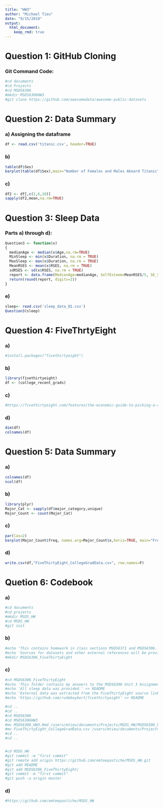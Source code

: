 ```yaml
---
title: "HW3"
author: "Michael Tieu"
date: "9/15/2018"
output: 
  html_document:
    keep_rmd: true
---
```


# Question 1: GitHub Cloning
### Git Command Code:
```r
#cd documents
#cd Projects
#cd MSDS6306
#mkdir MSDS6306HW3
#git clone https://github.com/awesomedata/awesome-public-datasets
```

# Question 2: Data Summary
### a) Assigning the dataframe
```r
df <- read.csv('titanic.csv', header=TRUE)
```

### b)
```r
table(df$Sex)
barplot(table(df$Sex),main="Number of Females and Males Aboard Titanic", xlab="Gender",ylab="Count")
```

### c)
```r
df2 <- df[,c(2,6,10)]
sapply(df2,mean,na.rm=TRUE)
```

# Question 3: Sleep Data
### Parts a) through d):
```r
Question3 <- function(x)
{
  medianAge <- median(x$Age,na.rm=TRUE)
  MinSleep <- min(x$Duration, na.rm = TRUE)
  MaxSleep <- max(x$Duration, na.rm = TRUE)
  MeanRSES <- mean(x$RSES, na.rm = TRUE)
  sdRSES <- sd(x$RSES, na.rm = TRUE)
  report <- data.frame(MedianAge=medianAge, SelfEsteem=MeanRSES/5, SE_SD=sdRSES/5, DurationRange=MaxSleep-MinSleep)
  return(round(report, digits=2))
}
```

### e)
```r
sleep<- read.csv('sleep_data_01.csv')
Question3(sleep)

```

# Question 4: FiveThrtyEight
### a)
```r
#install.packages("fivethirtyeight")
```

### b)
```r
library(fivethirtyeight)
df <- (college_recent_grads)
```

### c)
```r
#https://fivethirtyeight.com/features/the-economic-guide-to-picking-a-college-major/
```

### d)
```r
dim(df)
colnames(df)
```

# Question 5: Data Summary
### a)
```r
colnames(df)
ncol(df)
```

### b)
```r
library(plyr)
Major_Cat <- sapply(df$major_category,unique)
Major_Count <- count(Major_Cat)
```

### c)
```r
par(las=2)
barplot(Major_Count$freq, names.arg=Major_Count$x,horiz=TRUE, main="Frequency of College Majors",col='blue',xlab="Frequency",ylab="Majors",cex.names=0.3,space=0.3,cex.axis=0.75)
```

### d)
```r
write.csv(df,"FiveThirtyEight_CollegeGradData.csv", row.names=F)
```


# Quetion 6: Codebook
### a)
```r
#cd documents
#cd projects
#mkdir MSDS_HW
#cd MSDS_HW
#git init
```

### b)
```r
#echo 'This contains homework in class sections MSDS6371 and MSDS6306. For questions, contact mtieu@smu.edu' > README
#echo 'Sources for datasets and other external references will be provided in the appropriate folder.' >> README
#mkdir MSDS6306_FiveThirtyEight
```

### c)
```r
#cd MSDS6306_FiveThirtyEight
#echo 'This folder contains my answers to the MSDS6306 Unit 3 Assignment.' > README
#echo 'All sleep data was provided.' >> README
#echo 'External data was extracted from the FiveThirtyEight source linked below.' >> README
#echo 'https://github.com/rudeboybert/fivethirtyeight' >> README

#cd ..
#cd ..
#cd MSDS6306
#cd MSDS6306HW3
#mv MSDS6306_HW3.Rmd /users/mtieu/documents/Projects/MSDS_HW/MSDS6306_FiveThirtyEight
#mv FiveThirtyEight_CollegeGradData.csv /users/mtieu/documents/Projects/MSDS_HW/MSDS6306_FiveThirtyEight
#cd ..
#cd ..


#cd MSDS_HW
#git commit -m "first commit"
#git remote add origin https://github.com/emteepastiche/MSDS_HW.git
#git add README
#git add MSDS6306_FiveThirtyEight/
#git commit -m "first commit"
#git push -u origin master
```

### d)
```r
#https://github.com/emteepastiche/MSDS_HW
```
